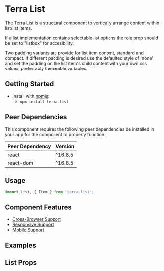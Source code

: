 


<Badge />

# Terra List

The Terra List is a structural component to vertically arrange content within list/list items.

If a list implementation contains selectable list options the role prop should be set to "listbox" for accesibility.

Two padding variants are provide for list item content, standard and compact. If different padding is desired use the defaulted style of 'none' and set the padding on the list item's child content with your own css values, preferrably themeable variables.

## Getting Started

- Install with [npmjs](https://www.npmjs.com):
  - `npm install terra-list`

<!-- AUTO-GENERATED-CONTENT:START Peer Dependencies -->
## Peer Dependencies

This component requires the following peer dependencies be installed in your app for the component to properly function.

| Peer Dependency | Version |
|-|-|
| react | ^16.8.5 |
| react-dom | ^16.8.5 |

<!-- AUTO-GENERATED-CONTENT:END -->

## Usage

```jsx
import List, { Item } from 'terra-list';
```

## Component Features
* [Cross-Browser Support](https://engineering.cerner.com/terra-ui/about/terra-ui/component-standards#cross-browser-support)
* [Responsive Support](https://engineering.cerner.com/terra-ui/about/terra-ui/component-standards#responsive-support)
* [Mobile Support](https://engineering.cerner.com/terra-ui/about/terra-ui/component-standards#mobile-support)

## Examples
<ListExample title="Default List" />
<ListDividedExample title="Divided List" />
<ListPaddedExample title="Padded List" />
<AriaDescribedByVisibleList title="List with Visible Instructions" />
<AriaDescribedByHiddenList title="List with Visually Hidden Instructions" />
<AriaDescriptionList title="List with ariaDescription"/>
<AriaDetailsList title="List with ariaDetails"/>

## List Props
<ListPropsTable />